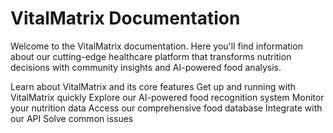 # VitalMatrix Documentation

Welcome to the VitalMatrix documentation. Here you'll find information about our cutting-edge healthcare platform that transforms nutrition decisions with community insights and AI-powered food analysis.

<Card title="Introduction" icon="book-open" href="/introduction">
Learn about VitalMatrix and its core features
</Card>

<Card title="Quickstart" icon="rocket" href="/quickstart">
Get up and running with VitalMatrix quickly
</Card>

<Card title="NutriLens" icon="camera" href="/features/nutrilens/overview">
Explore our AI-powered food recognition system
</Card>

<CardGroup cols={2}>
  <Card title="Dashboard" icon="chart-line" href="/features/dashboard/overview">
    Monitor your nutrition data
  </Card>
  <Card title="Food Database" icon="database" href="/features/food-database/overview">
    Access our comprehensive food database
  </Card>
  <Card title="API Reference" icon="code" href="/api-reference/authentication">
    Integrate with our API
  </Card>
  <Card title="Troubleshooting" icon="wrench" href="/troubleshooting/camera-access">
    Solve common issues
  </Card>
</CardGroup>

